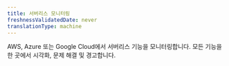 ```yaml
---
title: 서버리스 모니터링
freshnessValidatedDate: never
translationType: machine
---
```


<LandingPageHero>
  <HeroContent>
    AWS, Azure 또는 Google Cloud에서 서버리스 기능을 모니터링합니다. 모든 기능을 한 곳에서 시각화, 문제 해결 및 경고합니다.
  </HeroContent>
</LandingPageHero>

<LandingPageTileGrid>
  <LandingPageTile
    title="AWS Lambda"
    href="/docs/serverless-function-monitoring/aws-lambda-monitoring/get-started/monitoring-aws-lambda-serverless-monitoring"
    icon="logo-aws"
  />

  <LandingPageTile
    title="Azure Functions"
    href="/docs/integrations/microsoft-azure-integrations/azure-integrations-list/azure-functions-monitoring-integration"
    icon="logo-azure"
  />

  <LandingPageTile
    title="Google Cloud Functions"
    href="/docs/integrations/google-cloud-platform-integrations/gcp-integrations-list/google-cloud-functions-monitoring-integration"
    icon="logo-gcloud"
  />
</LandingPageTileGrid>
